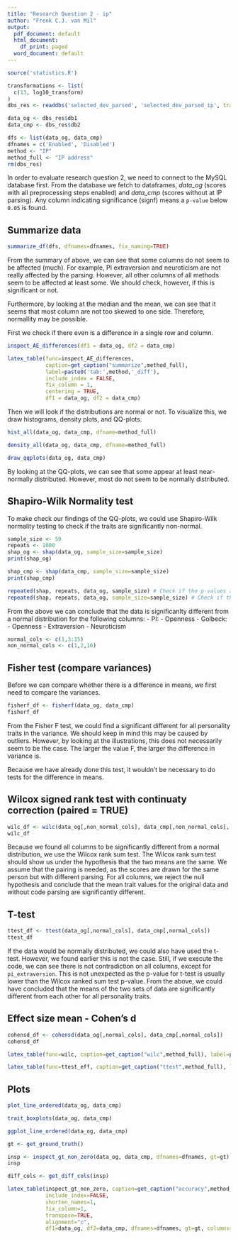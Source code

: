 ```yaml
---
title: "Research Question 2 - ip"
author: "Frenk C.J. van Mil"
output:
  pdf_document: default
  html_document:
    df_print: paged
  word_document: default
---
```


```r
source('statistics.R')
```

```r
transformations <- list(
  c(13, log10_transform)
)
dbs_res <- readdbs('selected_dev_parsed', 'selected_dev_parsed_ip', transformations = transformations)

data_og <- dbs_res$db1
data_cmp <- dbs_res$db2

dfs <- list(data_og, data_cmp)
dfnames = c('Enabled', 'Disabled')
method <- "IP"
method_full <- "IP address"
rm(dbs_res)
```

In order to evaluate research question 2, we need to connect to the MySQL database first. From the database we fetch to dataframes, _data\_og_ (scores with all preprocessing steps enabled) and _data\_cmp_ (scores without at IP parsing). Any column indicating significance (signf) means a `p-value` below `0.05` is found.

## Summarize data
```r
summarize_df(dfs, dfnames=dfnames, fix_naming=TRUE)
```

From the summary of above, we can see that some columns do not seem to be affected (much). For example, PI extraversion and neuroticism are not really affected by the parsing. However, all other columns of all methods seem to be affected at least some. We should check, however, if this is significant or not.

Furthermore, by looking at the median and the mean, we can see that it seems that most column are not too skewed to one side. Therefore, normallity may be possible.

First we check if there even is a difference in a single row and column.

```r
inspect_AE_differences(df1 = data_og, df2 = data_cmp)
```

```r
latex_table(func=inspect_AE_differences, 
            caption=get_caption("summarize",method_full),
            label=paste0('tab:',method,'_diff'),
            include_index = FALSE,
            fix_column = 1,
            centering = TRUE,
            df1 = data_og, df2 = data_cmp)
```

Then we will look if the distributions are normal or not. To visualize this, we draw histograms, density plots, and QQ-plots.

```r
hist_all(data_og, data_cmp, dfname=method_full)
```

```r
density_all(data_og, data_cmp, dfname=method_full)
```

```r
draw_qqplots(data_og, data_cmp)
```

By looking at the QQ-plots, we can see that some appear at least near-normally distributed. However, most do not seem to be normally distributed.


## Shapiro-Wilk Normality test
To make check our findings of the QQ-plots, we could use Shapiro-Wilk normality testing to check if the traits are significantly non-normal.
```r
sample_size <- 50
repeats <- 1000
shap_og <- shap(data_og, sample_size=sample_size)
print(shap_og)

shap_cmp <- shap(data_cmp, sample_size=sample_size)
print(shap_cmp)

repeated(shap, repeats, data_og, sample_size) # Check if the p-values are most of the time right.
repeated(shap, repeats, data_og, sample_size=sample_size) # Check if the p-values are most of the time right.
```


From the above we can conclude that the data is significanlty different from a normal distribution for the following columns:
- PI:
  - Openness
- Golbeck:
  - Openness
  - Extraversion
  - Neuroticism

```r
normal_cols <- c(1,3:15)
non_normal_cols <- c(1,2,16)
```

## Fisher test (compare variances)
Before we can compare whether there is a difference in means, we first need to compare the variances.

```r
fisherf_df <- fisherf(data_og, data_cmp)
fisherf_df
```
From the Fisher F test, we could find a significant different for all personality traits in the variance. We should keep in mind this may be caused by outliers. However, by looking at the illustrations, this does not necessarily seem to be the case. The larger the value F, the larger the difference in variance is.

Because we have already done this test, it wouldn't be necessary to do tests for the difference in means.

## Wilcox signed rank test with continuaty correction (paired = TRUE)
```r
wilc_df <- wilc(data_og[,non_normal_cols], data_cmp[,non_normal_cols], paired=TRUE, method="wilcoxon-pratt")
wilc_df
```

Because we found all columns to be significantly different from a normal distribution, we use the Wilcox rank sum test. The Wilcox rank sum test should show us under the hypothesis that the two means are the same. We assume that the pairing is needed, as the scores are drawn for the same person but with different parsing.
For all columns, we reject the null hypothesis and conclude that the mean trait values for the original data and without code parsing are significantly different.

## T-test
```r
ttest_df <- ttest(data_og[,normal_cols], data_cmp[,normal_cols])
ttest_df
```

If the data would be normally distributed, we could also have used the t-test. However, we found earlier this is not the case.
Still, if we execute the code, we can see there is not contradiction on all columns, except for `pi_extraversion`. This is not unexpected as the p-value for t-test is usually lower than the Wilcox ranked sum test p-value.
From the above, we could have concluded that the means of the two sets of data are significantly different from each other for all personality traits.

## Effect size mean - Cohen's d
```r
cohensd_df <- cohensd(data_og[,normal_cols], data_cmp[,normal_cols])
cohensd_df
```

```r
latex_table(func=wilc, caption=get_caption("wilc",method_full), label=paste0("tab:",method,"_wilcox"), df1=data_og[,non_normal_cols], df2=data_cmp[,non_normal_cols], paired=TRUE, method="wilcoxon-pratt")
```

```r
latex_table(func=ttest_eff, caption=get_caption("ttest",method_full), label=paste0("tab:",method,"_ttest"), df1=data_og[,normal_cols], df2=data_cmp[,normal_cols], paired=TRUE)
```

## Plots
```r
plot_line_ordered(data_og, data_cmp)
```

```r
trait_boxplots(data_og, data_cmp)
```

```r
ggplot_line_ordered(data_og, data_cmp)
```


```r
gt <- get_ground_truth()

insp <- inspect_gt_non_zero(data_og, data_cmp, dfnames=dfnames, gt=gt)
insp
```

```r
diff_cols <- get_diff_cols(insp)

latex_table(inspect_gt_non_zero, caption=get_caption("accuracy",method_full), label=paste0("tab:",method,"_gt_RMSE_MAE"),
            include_index=FALSE,
            shorten_names=1,
            fix_column=1,
            transpose=TRUE,
            alignment="c",
            df1=data_og, df2=data_cmp, dfnames=dfnames, gt=gt, columns=diff_cols)
```
